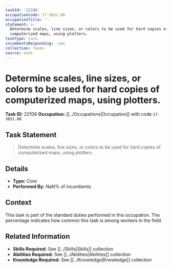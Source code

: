 ```yaml
---
taskId: '22108'
occupationCode: 17-3031.00
occupationTitle: ''
statement: >-
  Determine scales, line sizes, or colors to be used for hard copies of
  computerized maps, using plotters.
taskType: Core
incumbentsResponding: .nan
collection: Tasks
source: onet
---
```

# Determine scales, line sizes, or colors to be used for hard copies of computerized maps, using plotters.

**Task ID:** 22108
**Occupation:** [[../Occupations|Occupation]] with code `17-3031.00`

## Task Statement

> Determine scales, line sizes, or colors to be used for hard copies of computerized maps, using plotters.

## Details

- **Type:** Core
- **Performed By:** NaN% of incumbents

## Context

This task is part of the standard duties performed in this occupation. The percentage indicates how common this task is among workers in the field.

## Related Information

- **Skills Required:** See [[../Skills|Skills]] collection
- **Abilities Required:** See [[../Abilities|Abilities]] collection
- **Knowledge Required:** See [[../Knowledge|Knowledge]] collection
